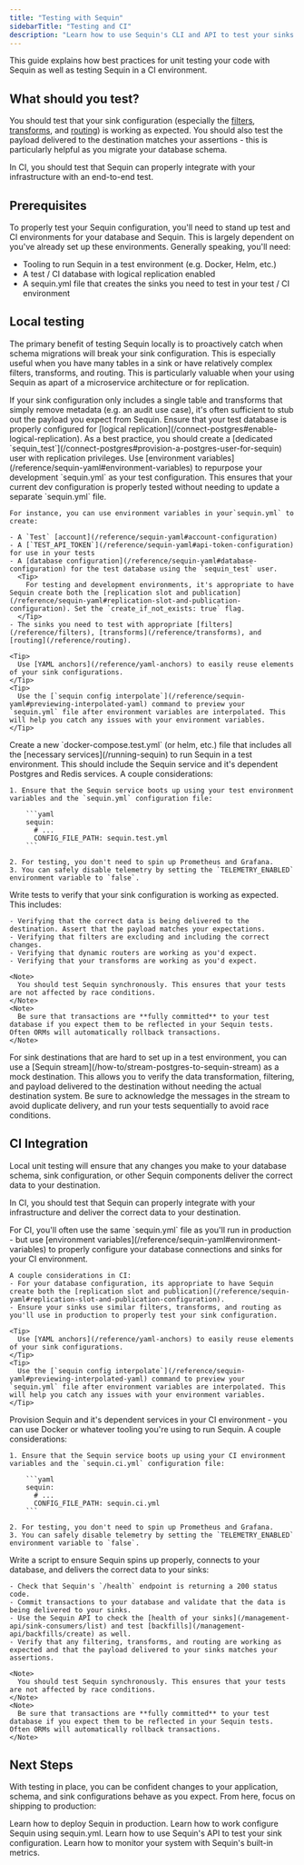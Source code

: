 ```yaml
---
title: "Testing with Sequin"
sidebarTitle: "Testing and CI"
description: "Learn how to use Sequin's CLI and API to test your sinks in CI."
---
```


This guide explains how best practices for unit testing your code with Sequin as well as testing Sequin in a CI environment.

## What should you test?

You should test that your sink configuration (especially the [filters](/reference/filters), [transforms](/reference/transforms), and [routing](/reference/routing)) is working as expected. You should also test the payload delivered to the destination matches your assertions - this is particularly helpful as you migrate your database schema.

In CI, you should test that Sequin can properly integrate with your infrastructure with an end-to-end test.

## Prerequisites

To properly test your Sequin configuration, you'll need to stand up test and CI environments for your database and Sequin. This is largely dependent on you've already set up these environments. Generally speaking, you'll need:

- Tooling to run Sequin in a test environment (e.g. Docker, Helm, etc.)
- A test / CI database with logical replication enabled
- A sequin.yml file that creates the sinks you need to test in your test / CI environment

## Local testing

The primary benefit of testing Sequin locally is to proactively catch when schema migrations will break your sink configuration. This is especially useful when you have many tables in a sink or have relatively complex filters, transforms, and routing. This is particularly valuable when your using Sequin as apart of a microservice architecture or for replication.

<Tip>
  If your sink configuration only includes a single table and  transforms that simply remove metadata (e.g. an audit use case), it's often sufficient to stub out the payload you expect from Sequin.
</Tip>

<Steps titleSize="h3" >
  <Step title="Configure your test database">
    Ensure that your test database is properly configured for [logical replication](/connect-postgres#enable-logical-replication). As a best practice, you should create a [dedicated `sequin_test`](/connect-postgres#provision-a-postgres-user-for-sequin) user with replication privileges.
  </Step>

  <Step title="Re-use your `sequin.yml` for testing">
    Use [environment variables](/reference/sequin-yaml#environment-variables) to repurpose your development `sequin.yml` as your test configuration. This ensures that your current dev configuration is properly tested without needing to update a separate `sequin.yml` file.

    For instance, you can use environment variables in your`sequin.yml` to create:

    - A `Test` [account](/reference/sequin-yaml#account-configuration)
    - A [`TEST_API_TOKEN`](/reference/sequin-yaml#api-token-configuration) for use in your tests
    - A [database configuration](/reference/sequin-yaml#database-configuration) for the test database using the `sequin_test` user.
      <Tip>
        For testing and development environments, it's appropriate to have Sequin create both the [replication slot and publication](/reference/sequin-yaml#replication-slot-and-publication-configuration). Set the `create_if_not_exists: true` flag.
      </Tip>
    - The sinks you need to test with appropriate [filters](/reference/filters), [transforms](/reference/transforms), and [routing](/reference/routing).

    <Tip>
      Use [YAML anchors](/reference/yaml-anchors) to easily reuse elements of your sink configurations.
    </Tip>
    <Tip>
      Use the [`sequin config interpolate`](/reference/sequin-yaml#previewing-interpolated-yaml) command to preview your `sequin.yml` file after environment variables are interpolated. This will help you catch any issues with your environment variables.
    </Tip>
  </Step>

  <Step title="Create a test-specific Sequin environment">
    Create a new `docker-compose.test.yml` (or helm, etc.) file that includes all the [necessary services](/running-sequin) to run Sequin in a test environment. This should include the Sequin service and it's dependent Postgres and Redis services. A couple considerations:

    1. Ensure that the Sequin service boots up using your test environment variables and the `sequin.yml` configuration file:

        ```yaml
        sequin:
          # ...
          CONFIG_FILE_PATH: sequin.test.yml
        ```

    2. For testing, you don't need to spin up Prometheus and Grafana.
    3. You can safely disable telemetry by setting the `TELEMETRY_ENABLED` environment variable to `false`.

  </Step>

  <Step title="Write and run your tests">
    Write tests to verify that your sink configuration is working as expected. This includes:

    - Verifying that the correct data is being delivered to the destination. Assert that the payload matches your expectations.
    - Verifying that filters are excluding and including the correct changes.
    - Verifying that dynamic routers are working as you'd expect.
    - Verifying that your transforms are working as you'd expect.

    <Note>
      You should test Sequin synchronously. This ensures that your tests are not affected by race conditions.
    </Note>
    <Note>
      Be sure that transactions are **fully committed** to your test database if you expect them to be reflected in your Sequin tests. Often ORMs will automatically rollback transactions.
    </Note>
  </Step>
</Steps>

<Tip>
  For sink destinations that are hard to set up in a test environment, you can use a [Sequin stream](/how-to/stream-postgres-to-sequin-stream) as a mock destination. This allows you to verify the data transformation, filtering, and payload delivered to the destination without needing the actual destination system. Be sure to acknowledge the messages in the stream to avoid duplicate delivery, and run your tests sequentially to avoid race conditions.
</Tip>

## CI Integration

Local unit testing will ensure that any changes you make to your database schema, sink configuration, or other Sequin components deliver the correct data to your destination.

In CI, you should test that Sequin can properly integrate with your infrastructure and deliver the correct data to your destination.

<Steps titleSize="h3" >

  <Step title="Create CI sequin.yml">
    For CI, you'll often use the same `sequin.yml` file as you'll run in production - but use [environment variables](/reference/sequin-yaml#environment-variables) to properly configure your database connections and sinks for your CI environment.

    A couple considerations in CI:
    - For your database configuration, its appropriate to have Sequin create both the [replication slot and publication](/reference/sequin-yaml#replication-slot-and-publication-configuration).
    - Ensure your sinks use similar filters, transforms, and routing as you'll use in production to properly test your sink configuration.

    <Tip>
      Use [YAML anchors](/reference/yaml-anchors) to easily reuse elements of your sink configurations.
    </Tip>
    <Tip>
      Use the [`sequin config interpolate`](/reference/sequin-yaml#previewing-interpolated-yaml) command to preview your `sequin.yml` file after environment variables are interpolated. This will help you catch any issues with your environment variables.
    </Tip>

  </Step>

  <Step title="Provision Sequin in your CI environment">
    Provision Sequin and it's dependent services in your CI environment - you can use Docker or whatever tooling you're using to run Sequin. A couple considerations:

    1. Ensure that the Sequin service boots up using your CI environment variables and the `sequin.ci.yml` configuration file:

        ```yaml
        sequin:
          # ...
          CONFIG_FILE_PATH: sequin.ci.yml
        ```

    2. For testing, you don't need to spin up Prometheus and Grafana.
    3. You can safely disable telemetry by setting the `TELEMETRY_ENABLED` environment variable to `false`.
  </Step>

  <Step title="Run a script and leverage the Sequin API to run integration tests">
    Write a script to ensure Sequin spins up properly, connects to your database, and delivers the correct data to your sinks:

    - Check that Sequin's `/health` endpoint is returning a 200 status code.
    - Commit transactions to your database and validate that the data is being delivered to your sinks.
    - Use the Sequin API to check the [health of your sinks](/management-api/sink-consumers/list) and test [backfills](/management-api/backfills/create) as well.
    - Verify that any filtering, transforms, and routing are working as expected and that the payload delivered to your sinks matches your assertions.

    <Note>
      You should test Sequin synchronously. This ensures that your tests are not affected by race conditions.
    </Note>
    <Note>
      Be sure that transactions are **fully committed** to your test database if you expect them to be reflected in your Sequin tests. Often ORMs will automatically rollback transactions.
    </Note>
  </Step>
</Steps>

## Next Steps

With testing in place, you can be confident changes to your application, schema, and sink configurations behave as you expect. From here, focus on shipping to production:

<CardGroup>
  <Card title="Deploy Sequin in production" icon="ship" href="/how-to/deploy-to-production">
    Learn how to deploy Sequin in production.
  </Card>
    <Card title="Learn more about sequin.yml" icon="square-terminal" href="/reference/sequin-yaml">
    Learn how to work configure Sequin using sequin.yml.
  </Card>
  <Card title="Learn more about Sequin's API" icon="code" href="/management-api/introduction">
    Learn how to use Sequin's API to test your sink configuration.
  </Card>
  <Card title="Monitor your workflows" icon="chart-line" href="/reference/metrics">
    Learn how to monitor your system with Sequin's built-in metrics.
  </Card>
</CardGroup>


